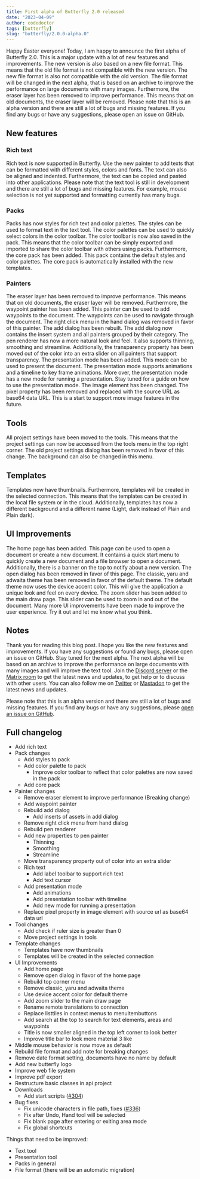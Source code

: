 ```yaml
---
title: First alpha of Butterfly 2.0 released
date: "2023-04-09"
author: codedoctor
tags: [butterfly]
slug: "butterfly/2.0.0-alpha.0"
---
```


Happy Easter everyone!
Today, I am happy to announce the first alpha of Butterfly 2.0. This is a major update with a lot of new features and improvements. The new version is also based on a new file format. This means that the old file format is not compatible with the new version. The new file format is also not compatible with the old version. The file format will be changed in the next alpha, that is based on an archive to improve the performance on large documents with many images.
Furthermore, the eraser layer has been removed to improve performance. This means that on old documents, the eraser layer will be removed.
Please note that this is an alpha version and there are still a lot of bugs and missing features. If you find any bugs or have any suggestions, please open an issue on GitHub.

## New features

### Rich text

Rich text is now supported in Butterfly. Use the new painter to add texts that can be formatted with different styles, colors and fonts. The text can also be aligned and indented. Furthermore, the text can be copied and pasted into other applications.
Please note that the text tool is still in development and there are still a lot of bugs and missing features. For example, mouse selection is not yet supported and formatting currently has many bugs.

### Packs

Packs has now styles for rich text and color palettes. The styles can be used to format text in the text tool. The color palettes can be used to quickly select colors in the color toolbar. The color toolbar is now also saved in the pack. This means that the color toolbar can be simply exported and imported to share the color toolbar with others using packs.
Furthermore, the core pack has been added. This pack contains the default styles and color palettes. The core pack is automatically installed with the new templates.

### Painters

The eraser layer has been removed to improve performance. This means that on old documents, the eraser layer will be removed.
Furthermore, the waypoint painter has been added. This painter can be used to add waypoints to the document. The waypoints can be used to navigate through the document. The right click menu in the hand dialog was removed in favor of this painter.
The add dialog has been rebuilt. The add dialog now contains the insert system and all painters grouped by their category.
The pen renderer has now a more natural look and feel. It also supports thinning, smoothing and streamline.
Additionally, the transparency property has been moved out of the color into an extra slider on all painters that support transparency.
The presentation mode has been added. This mode can be used to present the document. The presentation mode supports animations and a timeline to key frame animations. More over, the presentation mode has a new mode for running a presentation. Stay tuned for a guide on how to use the presentation mode.
The image element has been changed. The pixel property has been removed and replaced with the source URL as base64 data URL. This is a start to support more image features in the future.

## Tools

All project settings have been moved to the tools. This means that the project settings can now be accessed from the tools menu in the top right corner. The old project settings dialog has been removed in favor of this change. The background can also be changed in this menu.

## Templates

Templates now have thumbnails. Furthermore, templates will be created in the selected connection. This means that the templates can be created in the local file system or in the cloud.
Additionally, templates has now a different background and a different name (Light, dark instead of Plain and Plain dark).

## UI Improvements

The home page has been added. This page can be used to open a document or create a new document.
It contains a quick start menu to quickly create a new document and a file browser to open a document. Additionally, there is a banner on the top to notify about a new version.
The open dialog has been removed in favor of this page.
The classic, yaru and adwaita theme has been removed in favor of the default theme. The default theme now uses the device accent color. This will give the application a unique look and feel on every device.
The zoom slider has been added to the main draw page. This slider can be used to zoom in and out of the document.
Many more UI improvements have been made to improve the user experience. Try it out and let me know what you think.

## Notes

Thank you for reading this blog post. I hope you like the new features and improvements. If you have any suggestions or found any bugs, please open an issue on GitHub. Stay tuned for the next alpha. The next alpha will be based on an archive to improve the performance on large documents with many images and will improve the text tool. Join the [Discord server](https://linwood.dev/discord) or the [Matrix room](https://linwood.dev/matrix) to get the latest news and updates, to get help or to discuss with other users. You can also follow me on [Twitter](https://twitter.com/LinwoodDev) or [Mastadon](https://floss.social/@Linwood) to get the latest news and updates.

Please note that this is an alpha version and there are still a lot of bugs and missing features. If you find any bugs or have any suggestions, please [open an issue on GitHub](https://github.com/LinwoodDev/butterfly/issues/new/choose).

## Full changelog

* Add rich text
* Pack changes
  * Add styles to pack
  * Add color palette to pack
    * Improve color toolbar to reflect that color palettes are now saved in the pack
  * Add core pack
* Painter changes
  * Remove eraser element to improve performance (Breaking change)
  * Add waypoint painter
  * Rebuild add dialog
    * Add inserts of assets in add dialog
  * Remove right click menu from hand dialog
  * Rebuild pen renderer
  * Add new properties to pen painter
    * Thinning
    * Smoothing
    * Streamline
  * Move transparency property out of color into an extra slider
  * Rich text
    * Add label toolbar to support rich text
    * Add text cursor
  * Add presentation mode
    * Add animations
    * Add presentation toolbar with timeline
    * Add new mode for running a presentation
  * Replace pixel property in image element with source url as base64 data url
* Tool changes
  * Add check if ruler size is greater than 0
  * Move project settings in tools
* Template changes
  * Templates have now thumbnails
  * Templates will be created in the selected connection
* UI Improvements
  * Add home page
  * Remove open dialog in flavor of the home page
  * Rebuild top corner menu
  * Remove classic, yaru and adwaita theme
  * Use device accent color for default theme
  * Add zoom slider to the main draw page
  * Rename remote translations to connection
  * Replace listtiles in context menus to menuitembuttons
  * Add search at the top to search for text elements, areas and waypoints
  * Title is now smaller aligned in the top left corner to look better
  * Improve title bar to look more material 3 like
* Middle mouse behavior is now move as default
* Rebuild file format and add note for breaking changes
* Remove date format setting, documents have no name by default
* Add new butterfly logo
* Improve web file system
* Improve pdf export
* Restructure basic classes in api project
* Downloads
  * Add start scripts ([#304](https://github.com/LinwoodDev/Butterfly/issues/304))
* Bug fixes
  * Fix unicode characters in file path, fixes ([#336](https://github.com/LinwoodDev/Butterfly/issues/336))
  * Fix after Undo, Hand tool will be selected
  * Fix blank page after entering or exiting area mode
  * Fix global shortcuts

Things that need to be improved:

* Text tool
* Presentation tool
* Packs in general
* File format (there will be an automatic migration)
